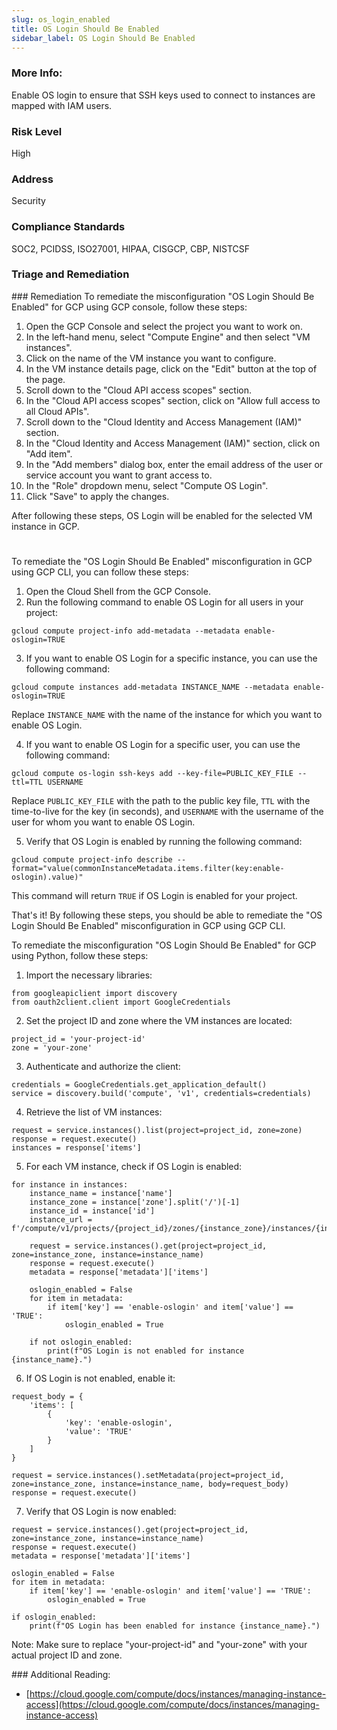 ```yaml
---
slug: os_login_enabled
title: OS Login Should Be Enabled
sidebar_label: OS Login Should Be Enabled
---
```


### More Info:

Enable OS login to ensure that SSH keys used to connect to instances are mapped with IAM users.

### Risk Level

High

### Address

Security

### Compliance Standards

SOC2, PCIDSS, ISO27001, HIPAA, CISGCP, CBP, NISTCSF


### Triage and Remediation
<Tabs>
<Tab title='Remediation'>
### Remediation

<AccordionGroup>
<Accordion title='Using Console' defaultOpen='true'>
To remediate the misconfiguration "OS Login Should Be Enabled" for GCP using GCP console, follow these steps:

1. Open the GCP Console and select the project you want to work on.
2. In the left-hand menu, select "Compute Engine" and then select "VM instances".
3. Click on the name of the VM instance you want to configure.
4. In the VM instance details page, click on the "Edit" button at the top of the page.
5. Scroll down to the "Cloud API access scopes" section.
6. In the "Cloud API access scopes" section, click on "Allow full access to all Cloud APIs".
7. Scroll down to the "Cloud Identity and Access Management (IAM)" section.
8. In the "Cloud Identity and Access Management (IAM)" section, click on "Add item".
9. In the "Add members" dialog box, enter the email address of the user or service account you want to grant access to.
10. In the "Role" dropdown menu, select "Compute OS Login".
11. Click "Save" to apply the changes.

After following these steps, OS Login will be enabled for the selected VM instance in GCP.

#
</Accordion>

<Accordion title='Using CLI'>
To remediate the "OS Login Should Be Enabled" misconfiguration in GCP using GCP CLI, you can follow these steps:

1. Open the Cloud Shell from the GCP Console.
2. Run the following command to enable OS Login for all users in your project:
   
```
gcloud compute project-info add-metadata --metadata enable-oslogin=TRUE
```

3. If you want to enable OS Login for a specific instance, you can use the following command:
   
```
gcloud compute instances add-metadata INSTANCE_NAME --metadata enable-oslogin=TRUE
```

Replace `INSTANCE_NAME` with the name of the instance for which you want to enable OS Login.

4. If you want to enable OS Login for a specific user, you can use the following command:
   
```
gcloud compute os-login ssh-keys add --key-file=PUBLIC_KEY_FILE --ttl=TTL USERNAME
```

Replace `PUBLIC_KEY_FILE` with the path to the public key file, `TTL` with the time-to-live for the key (in seconds), and `USERNAME` with the username of the user for whom you want to enable OS Login.

5. Verify that OS Login is enabled by running the following command:
   
```
gcloud compute project-info describe --format="value(commonInstanceMetadata.items.filter(key:enable-oslogin).value)"
```

This command will return `TRUE` if OS Login is enabled for your project.

That's it! By following these steps, you should be able to remediate the "OS Login Should Be Enabled" misconfiguration in GCP using GCP CLI.
</Accordion>

<Accordion title='Using Python'>
To remediate the misconfiguration "OS Login Should Be Enabled" for GCP using Python, follow these steps:

1. Import the necessary libraries:

```
from googleapiclient import discovery
from oauth2client.client import GoogleCredentials
```

2. Set the project ID and zone where the VM instances are located:

```
project_id = 'your-project-id'
zone = 'your-zone'
```

3. Authenticate and authorize the client:

```
credentials = GoogleCredentials.get_application_default()
service = discovery.build('compute', 'v1', credentials=credentials)
```

4. Retrieve the list of VM instances:

```
request = service.instances().list(project=project_id, zone=zone)
response = request.execute()
instances = response['items']
```

5. For each VM instance, check if OS Login is enabled:

```
for instance in instances:
    instance_name = instance['name']
    instance_zone = instance['zone'].split('/')[-1]
    instance_id = instance['id']
    instance_url = f'/compute/v1/projects/{project_id}/zones/{instance_zone}/instances/{instance_name}'

    request = service.instances().get(project=project_id, zone=instance_zone, instance=instance_name)
    response = request.execute()
    metadata = response['metadata']['items']

    oslogin_enabled = False
    for item in metadata:
        if item['key'] == 'enable-oslogin' and item['value'] == 'TRUE':
            oslogin_enabled = True

    if not oslogin_enabled:
        print(f"OS Login is not enabled for instance {instance_name}.")
```

6. If OS Login is not enabled, enable it:

```
request_body = {
    'items': [
        {
            'key': 'enable-oslogin',
            'value': 'TRUE'
        }
    ]
}

request = service.instances().setMetadata(project=project_id, zone=instance_zone, instance=instance_name, body=request_body)
response = request.execute()
```

7. Verify that OS Login is now enabled:

```
request = service.instances().get(project=project_id, zone=instance_zone, instance=instance_name)
response = request.execute()
metadata = response['metadata']['items']

oslogin_enabled = False
for item in metadata:
    if item['key'] == 'enable-oslogin' and item['value'] == 'TRUE':
        oslogin_enabled = True

if oslogin_enabled:
    print(f"OS Login has been enabled for instance {instance_name}.")
```

Note: Make sure to replace "your-project-id" and "your-zone" with your actual project ID and zone.
</Accordion>

</AccordionGroup>
</Tab>
</Tabs>
### Additional Reading:

- [https://cloud.google.com/compute/docs/instances/managing-instance-access](https://cloud.google.com/compute/docs/instances/managing-instance-access) 

